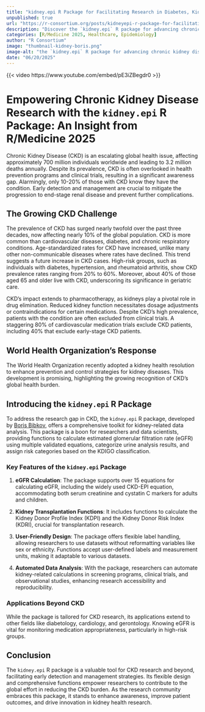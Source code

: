 ```yaml
--- 
title: "kidney.epi R Package for Facilitating Research in Diabetes, Kidney, Heart, and Other Diseases" 
unpublished: true 
url: "https://r-consortium.org/posts/kidneyepi-r-package-for-facilitating-research-in-diabetes-kidney-heart-and-other-diseases/"
description: "Discover the `kidney.epi` R package for advancing chronic kidney disease research and analysis." 
categories: [R/Medicine 2025, Healthcare, Epidemiology]
author: "R Consortium" 
image: "thumbnail-kidney-boris.png" 
image-alt: "the `kidney.epi` R package for advancing chronic kidney disease research and analysis - Boris Bibkov" 
date: "06/20/2025" 
---
```


{{< video https://www.youtube.com/embed/pE3iZBegdr0 >}}

# Empowering Chronic Kidney Disease Research with the `kidney.epi` R Package: An Insight from R/Medicine 2025

Chronic Kidney Disease (CKD) is an escalating global health issue, affecting approximately 700 million individuals worldwide and leading to 3.2 million deaths annually. Despite its prevalence, CKD is often overlooked in health prevention programs and clinical trials, resulting in a significant awareness gap. Alarmingly, only 10-20% of those with CKD know they have the condition. Early detection and management are crucial to mitigate the progression to end-stage renal disease and prevent further complications. 

## The Growing CKD Challenge

The prevalence of CKD has surged nearly twofold over the past three decades, now affecting nearly 10% of the global population. CKD is more common than cardiovascular diseases, diabetes, and chronic respiratory conditions. Age-standardized rates for CKD have increased, unlike many other non-communicable diseases where rates have declined. This trend suggests a future increase in CKD cases. High-risk groups, such as individuals with diabetes, hypertension, and rheumatoid arthritis, show CKD prevalence rates ranging from 20% to 60%. Moreover, about 40% of those aged 65 and older live with CKD, underscoring its significance in geriatric care.

CKD's impact extends to pharmacotherapy, as kidneys play a pivotal role in drug elimination. Reduced kidney function necessitates dosage adjustments or contraindications for certain medications. Despite CKD's high prevalence, patients with the condition are often excluded from clinical trials. A staggering 80% of cardiovascular medication trials exclude CKD patients, including 40% that exclude early-stage CKD patients.

## World Health Organization's Response

The World Health Organization recently adopted a kidney health resolution to enhance prevention and control strategies for kidney diseases. This development is promising, highlighting the growing recognition of CKD's global health burden.

## Introducing the `kidney.epi` R Package

To address the research gap in CKD, the `kidney.epi` R package, developed by [Boris Bibkov](https://scientific-tools.org), offers a comprehensive toolkit for kidney-related data analysis. This package is a boon for researchers and data scientists, providing functions to calculate estimated glomerular filtration rate (eGFR) using multiple validated equations, categorize urine analysis results, and assign risk categories based on the KDIGO classification.

### Key Features of the `kidney.epi` Package

1. **eGFR Calculation**: The package supports over 15 equations for calculating eGFR, including the widely used CKD-EPI equation, accommodating both serum creatinine and cystatin C markers for adults and children.

2. **Kidney Transplantation Functions**: It includes functions to calculate the Kidney Donor Profile Index (KDPI) and the Kidney Donor Risk Index (KDRI), crucial for transplantation research.

3. **User-Friendly Design**: The package offers flexible label handling, allowing researchers to use datasets without reformatting variables like sex or ethnicity. Functions accept user-defined labels and measurement units, making it adaptable to various datasets.

4. **Automated Data Analysis**: With the package, researchers can automate kidney-related calculations in screening programs, clinical trials, and observational studies, enhancing research accessibility and reproducibility.

### Applications Beyond CKD

While the package is tailored for CKD research, its applications extend to other fields like diabetology, cardiology, and gerontology. Knowing eGFR is vital for monitoring medication appropriateness, particularly in high-risk groups.

## Conclusion

The `kidney.epi` R package is a valuable tool for CKD research and beyond, facilitating early detection and management strategies. Its flexible design and comprehensive functions empower researchers to contribute to the global effort in reducing the CKD burden. As the research community embraces this package, it stands to enhance awareness, improve patient outcomes, and drive innovation in kidney health research.